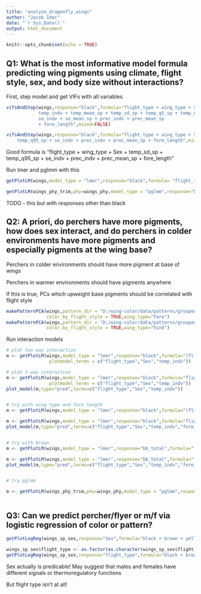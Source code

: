 ```yaml
---
title: "analyze_dragonfly_wings"
author: "Jacob Idec"
date: "`r Sys.Date()`"
output: html_document
---
```


```r
knitr::opts_chunk$set(echo = TRUE)
```

## Q1: What is the most informative model formula predicting wing pigments using climate, flight style, sex, and body size without interactions?

First, step model and get VIFs with all variables

```r


vifsAndStep(wings,response="black",formula="flight_type + wing_type + Sex + 
            temp_indv + temp_mean_sp + temp_sd_sp + temp_q5_sp + temp_q95_sp + 
            se_indv + se_mean_sp + prec_indv + prec_mean_sp
            + fore_length",mixed=FALSE)

vifsAndStep(wings,response="black",formula="flight_type + wing_type + Sex + temp_sd_sp + 
    temp_q95_sp + se_indv + prec_indv + prec_mean_sp + fore_length",mixed=FALSE)

```

Good formula is "flight_type + wing_type + Sex + temp_sd_sp + temp_q95_sp + se_indv + prec_indv + prec_mean_sp + fore_length"

Run lmer and pglmm with this

```r

getPlotLM(wings,model_type = "lmer",response="black",formula= "flight_type + wing_type + Sex + temp_sd_sp + temp_q95_sp + se_indv + prec_indv + prec_mean_sp + fore_length + (1 | species)")

getPlotLM(wings_phy_trim,phy=wings_phy,model_type = "pglmm",response="black",formula="flight_type_rm_inter + wing_type + Sex + temp_sd_sp + temp_q95_sp + se_indv + prec_indv + prec_mean_sp + fore_length + (1 | species__)")

```

TODO - this but with responses other than black

## Q2: A priori, do perchers have more pigments, how does sex interact, and do perchers in colder environments have more pigments and especially pigments at the wing base?

Perchers in colder environments should have more pigment at base of wings

Perchers in warmer environments should have pigments anywhere

If this is true, PCs which upweight base pigments should be correlated with flight style

```r

makePatternPCA(wings,pattern_dir = "D:/wing-color/data/patterns/grouped/size_normalized",
               color_by_flight_style = TRUE,wing_type="fore")
makePatternPCA(wings,pattern_dir = "D:/wing-color/data/patterns/grouped/size_normalized",
               color_by_flight_style = TRUE,wing_type="hind")

```

Run interaction models

```r

# plot two way interaction
m <- getPlotLM(wings,model_type = "lmer",response="black",formula="(flight_type + Sex + temp_indv)^2 + (1 | species)",
                plotmodel_terms = c("flight_type","Sex","temp_indv"))

# plot 3 way interaction
m <- getPlotLM(wings,model_type = "lmer",response="black",formula="flight_type * Sex * temp_indv + (1 | species)",
                plotmodel_terms = c("flight_type","Sex","temp_indv"))
plot_model(m,type="pred",terms=c("flight_type","Sex","temp_indv"))


# try with wing type and fore length
m <- getPlotLM(wings,model_type = "lmer",response="black",formula="(flight_type + Sex + temp_indv + wing_type + fore_length)^2 + (1 | species)")

m <- getPlotLM(wings,model_type = "lmer",response="black",formula="flight_type * Sex * temp_indv * fore_length + (1 | species)")
plot_model(m,type="pred",terms=c("flight_type","Sex","temp_indv","fore_length"))


# try with brown
m <- getPlotLM(wings,model_type = "lmer",response="bb_total",formula="(flight_type + Sex + temp_indv + wing_type + fore_length)^2 + (1 | species)")

m <- getPlotLM(wings,model_type = "lmer",response="bb_total",formula="flight_type * Sex * temp_indv * fore_length + (1 | species)")
plot_model(m,type="pred",terms=c("flight_type","Sex","temp_indv","fore_length"))


# try pglmm

m <- getPlotLM(wings_phy_trim,phy=wings_phy,model_type = "pglmm",response="black",formula="flight_type_rm_inter * Sex * temp_indv * fore_length + (1 | species__)")



```

## Q3: Can we predict percher/flyer or m/f via logistic regression of color or pattern?

```r

getPlotLogReg(wings_sp_sex,response="Sex",formula="black + brown + yellow + all_fore_pc1 + all_fore_pc2 + all_hind_pc1 + all_hind_pc2")

wings_sp_sex$flight_type <- as.factor(as.character(wings_sp_sex$flight_type))
getPlotLogReg(wings_sp_sex,response="flight_type",formula="black + brown + yellow + all_fore_pc1 + all_fore_pc2 + all_hind_pc1 + all_hind_pc2")

```

Sex actually is predicable! May suggest that males and females have different signals or thermoregulatory functions

But flight type isn't at all!
